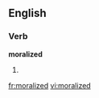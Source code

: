 ==English==

===Verb===
'''moralized'''

# {{present participle of|[[moralize]]}}

[[fr:moralized]]
[[vi:moralized]]